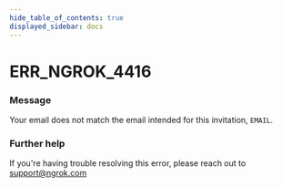 ```yaml
---
hide_table_of_contents: true
displayed_sidebar: docs
---
```



# ERR_NGROK_4416

### Message

Your email does not match the email intended for this invitation, `EMAIL`.

<ErrorDetails error="err_ngrok_4416" />

### Further help

If you're having trouble resolving this error, please reach out to [support@ngrok.com](mailto:support@ngrok.com?subject=Help%20with%20ERR_NGROK_4416)

